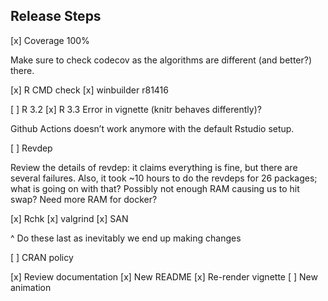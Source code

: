 ## Release Steps

[x] Coverage 100%

Make sure to check codecov as the algorithms are different (and better?) there.

[x] R CMD check
[x] winbuilder    r81416

[ ] R 3.2
[x] R 3.3  Error in vignette (knitr behaves differently)?

Github Actions doesn't work anymore with the default Rstudio setup.

[ ] Revdep

Review the details of revdep: it claims everything is fine, but there are
several failures.  Also, it took ~10 hours to do the revdeps for 26 packages;
what is going on with that?  Possibly not enough RAM causing us to hit swap?
Need more RAM for docker?

[x] Rchk
[x] valgrind
[x] SAN

^ Do these last as inevitably we end up making changes

[ ] CRAN policy

[x] Review documentation
[x] New README
[x] Re-render vignette
[ ] New animation


